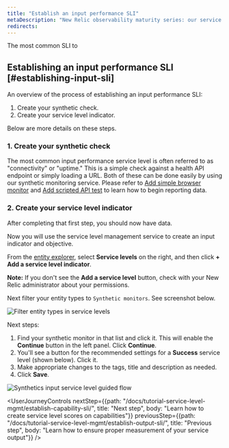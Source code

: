 ```yaml
---
title: "Establish an input performance SLI"
metaDescription: "New Relic observability maturity series: our service level management guide shows you how to easily measure and communicate the overall health, performance, and quality of your digital products and services to all stakeholders."
redirects:
---
```




The most common SLI to 

## Establishing an input performance SLI [#establishing-input-sli]

An overview of the process of establishing an input performance SLI:
1. Create your synthetic check.
2. Create your service level indicator.

Below are more details on these steps.

### 1. Create your synthetic check

The most common input performance service level is often referred to as "connectivity" or "uptime." This is a simple check against a health API endpoint or simply loading a URL. Both of these can be done easily by using our synthetic monitoring service. Please refer to [Add simple browser monitor](/docs/synthetics/synthetic-monitoring/using-monitors/add-edit-monitors#simple)  and [Add scripted API test](/docs/synthetics/synthetic-monitoring/using-monitors/add-edit-monitors#complex) to learn how to begin reporting data.

### 2. Create your service level indicator

After completing that first step, you should now have data.

Now you will use the service level management service to create an input indicator and objective.

From the [entity explorer](/docs/new-relic-solutions/new-relic-one/core-concepts/new-relic-explorer-view-performance-across-apps-services-hosts#find), select **Service levels** on the right, and then click **+ Add a service level indicator**.

**Note:** If you don't see the **Add a service level** button, check with your New Relic administrator about your permissions.

Next filter your entity types to `Synthetic monitors`. See screenshot below.

<img
  alt="Filter entity types in service levels"
  src={apmAddInputServiceLevel}
/>

Next steps:

1. Find your synthetic monitor in that list and click it. This will enable the **Continue** button in the left panel. Click **Continue**.
2. You'll see a button for the recommended settings for a **Success** service level (shown below). Click it.
3. Make appropriate changes to the tags, title and description as needed.
4. Click **Save**.

<img
  alt="Synthetics input service level guided flow"
  src={apmSyntheticsSetup}
/>

<UserJourneyControls
    nextStep={{path: "/docs/tutorial-service-level-mgmt/establish-capability-sli/", title: "Next step", body: "Learn how to create service level scores on capabilities"}}
    previousStep={{path: "/docs/tutorial-service-level-mgmt/establish-output-sli/", title: "Previous step", body: "Learn how to ensure proper measurement of your service output"}}
/>